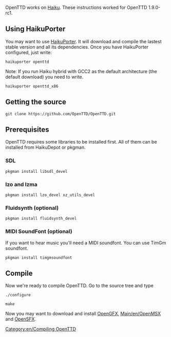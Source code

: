 OpenTTD works on [http://www.haiku-os.org Haiku]. These instructions worked for OpenTTD 1.9.0-rc1.

== Using HaikuPorter ==

You may want to use [http://github.com/haikuports/haikuports HaikuPorter]. It will download and compile the lastest stable version and all its dependencies. Once you have HaikuPorter configured, just write:

<pre>haikuporter openttd</pre>

Note: If you run Haiku hybrid with GCC2 as the default architecture (the default download) you need to write.

<pre>haikuporter openttd_x86</pre>

== Getting the source ==
<pre>git clone https://github.com/OpenTTD/OpenTTD.git</pre>

== Prerequisites ==

OpenTTD requires some libraries to be installed first. All of them can be installed from HaikuDepot or pkgman.

=== SDL ===

<pre>pkgman install libsdl_devel</pre>

=== lzo and lzma ===

<pre>pkgman install lzo_devel xz_utils_devel</pre>

=== Fluidsynth (optional) ===

 pkgman install fluidsynth_devel

=== MIDI SoundFont (optional) ===

If you want to hear music you'll need a MIDI soundfont. You can use TimGm soundfont.

<pre>pkgman install timgmsoundfont</pre>

== Compile ==

Now we're ready to compile OpenTTD. Go to the source tree and type

<pre>./configure</pre>
<pre>make</pre>

Now you may want to download and install [[Main/en/OpenGFX Readme|OpenGFX]], [[Main/en/OpenMSX]] and [[Main/en/Sound Effects Replacement|OpenSFX]].


[[Category:en/Compiling OpenTTD]]